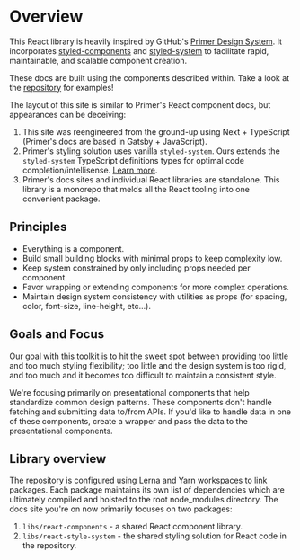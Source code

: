 
# Overview

This React library is heavily inspired by GitHub's [Primer Design System](https://primer.style/).  It incorporates [styled-components](https://styled-components.com/) and [styled-system](https://styled-system.com/) to facilitate rapid, maintainable, and scalable component creation.

These docs are built using the components described within.  Take a look at the [repository](https://github.com/R-Bower/tsx-monorepo) for examples!

The layout of this site is similar to Primer's React component docs, but appearances can be deceiving:
1. This site was reengineered from the ground-up using Next + TypeScript (Primer's docs are based in Gatsby + JavaScript).
2. Primer's styling solution uses vanilla `styled-system`.  Ours extends the `styled-system` TypeScript definitions types for optimal code completion/intellisense.  [Learn more](/why-styled-system#optimal-developer-experience).
3. Primer's docs sites and individual React libraries are standalone.  This library is a monorepo that melds all the React tooling into one convenient package.

## Principles

- Everything is a component.
- Build small building blocks with minimal props to keep complexity low.
- Keep system constrained by only including props needed per component.
- Favor wrapping or extending components for more complex operations.
- Maintain design system consistency with utilities as props (for spacing, color, font-size, line-height, etc...).


## Goals and Focus

Our goal with this toolkit is to hit the sweet spot between providing too little and too much styling flexibility; too little and the design system is too rigid, and too much and it becomes too difficult to maintain a consistent style.

We're focusing primarily on presentational components that help standardize common design patterns. These components don't handle fetching and submitting data to/from APIs. If you'd like to handle data in one of these components, create a wrapper and pass the data to the presentational components.

## Library overview
The repository is configured using Lerna and Yarn workspaces to link packages.  Each package maintains its own list of dependencies which are ultimately compiled and hoisted to the root node_modules directory.  The docs site you're on now primarily focuses on two packages:
1. `libs/react-components` - a shared React component library.
2. `libs/react-style-system` - the shared styling solution for React code in the repository.
